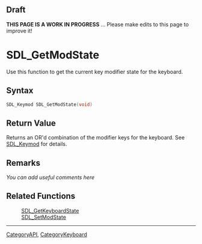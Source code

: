 == Draft ==

'''THIS PAGE IS A WORK IN PROGRESS''' ... Please make edits to this page to improve it!


= SDL_GetModState =
Use this function to get the current key modifier state for the keyboard.


== Syntax ==
<syntaxhighlight lang='c++'>
SDL_Keymod SDL_GetModState(void)
</syntaxhighlight>

== Return Value ==
Returns an OR'd combination of the modifier keys for the keyboard. See [[SDL_Keymod]] for details.

== Remarks ==
''You can add useful comments here''

== Related Functions ==
:[[SDL_GetKeyboardState]]
:[[SDL_SetModState]]

----
[[CategoryAPI]], [[CategoryKeyboard]]
